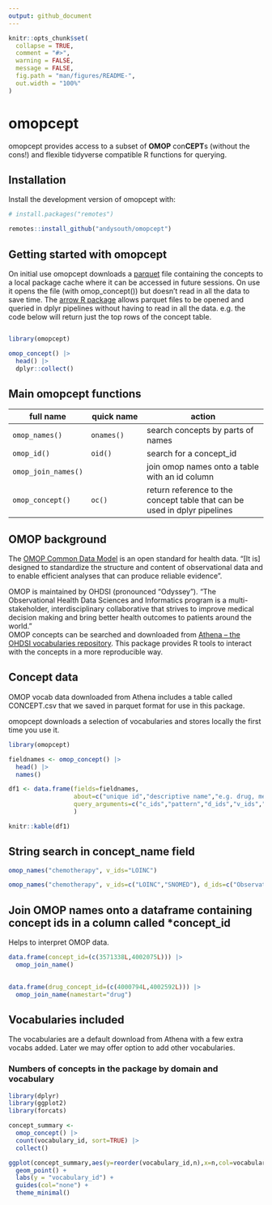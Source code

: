 ```yaml
---
output: github_document
---
```


<!-- README.md is generated from README.Rmd. Please edit that file -->
<!-- use devtools::build_readme() -->

```r
knitr::opts_chunk$set(
  collapse = TRUE,
  comment = "#>",
  warning = FALSE,
  message = FALSE,
  fig.path = "man/figures/README-",
  out.width = "100%"
)
```

# omopcept

<!-- badges: start -->
<!-- badges: end -->

omopcept provides access to a subset of **OMOP** con**CEPT**s (without the cons!) and flexible tidyverse compatible R functions for querying.    
  
## Installation

Install the development version of omopcept with:

``` r
# install.packages("remotes")

remotes::install_github("andysouth/omopcept")

```  
     
## Getting started with omopcept

On initial use omopcept downloads a [parquet](https://parquet.apache.org/) file containing the concepts to a local package cache where it can be accessed in future sessions. On use it opens the file (with omop_concept()) but doesn't read in all the data to save time. The [arrow R package](https://arrow.apache.org/docs/r/index.html) allows parquet files to be opened and queried in dplyr pipelines without having to read in all the data.  e.g. the code below will return just the top rows of the concept table.    

``` r

library(omopcept)

omop_concept() |> 
  head() |> 
  dplyr::collect()

```


## Main omopcept functions

| full name | quick name | action  |
| ------- | ------- | ---------------- |
| `omop_names()` | `onames()` | search concepts by parts of names |
| `omop_id()` | `oid()` | search for a concept_id |
| `omop_join_names()` | | join omop names onto a table with an id column |
| `omop_concept()` | `oc()` | return reference to the concept table that can be used in dplyr pipelines |


## OMOP background

The [OMOP Common Data Model](https://ohdsi.github.io/CommonDataModel/) is an open standard for health data. "[It is] designed to standardize the structure and content of observational data and to enable efficient analyses that can produce reliable evidence".    
    
OMOP is maintained by OHDSI (pronounced "Odyssey"). "The Observational Health Data Sciences and Informatics  program is a multi-stakeholder, interdisciplinary collaborative that strives to improve medical decision making and bring better health outcomes to patients around the world."    
OMOP concepts can be searched and downloaded from [Athena – the  OHDSI vocabularies repository](https://athena.ohdsi.org). This package provides R tools to interact with the concepts in a more reproducible way.   

## Concept data

OMOP vocab data downloaded from Athena includes a table called CONCEPT.csv that we saved in parquet format for use in this package.     
     
omopcept downloads a selection of vocabularies and stores locally the first time you use it.


```r

library(omopcept)

fieldnames <- omop_concept() |> 
  head() |> 
  names()

df1 <- data.frame(fields=fieldnames,
                  about=c("unique id","descriptive name","e.g. drug, measurement","e.g. LOINC, SNOMED","e.g. Clinical Observation, Organism","standard or not","source code","","",""),
                  query_arguments=c("c_ids","pattern","d_ids","v_ids","cc_ids","standard","","","","")
                  )

knitr::kable(df1)
```

## String search in concept_name field

```r

omop_names("chemotherapy", v_ids="LOINC")

omop_names("chemotherapy", v_ids=c("LOINC","SNOMED"), d_ids=c("Observation","Procedure"))

```

## Join OMOP names onto a dataframe containing concept ids in a column called *concept_id

Helps to interpret OMOP data.

```r


data.frame(concept_id=(c(3571338L,4002075L))) |> 
  omop_join_name()
 

data.frame(drug_concept_id=(c(4000794L,4002592L))) |> 
  omop_join_name(namestart="drug")


```


## Vocabularies included

The vocabularies are a default download from Athena with a few extra vocabs added. 
Later we may offer option to add other vocabularies.


### Numbers of concepts in the package by domain and vocabulary

```r
library(dplyr)
library(ggplot2)
library(forcats)

concept_summary <- 
  omop_concept() |>
  count(vocabulary_id, sort=TRUE) |> 
  collect()

ggplot(concept_summary,aes(y=reorder(vocabulary_id,n),x=n,col=vocabulary_id)) +
  geom_point() +
  labs(y = "vocabulary_id") +
  guides(col="none") +
  theme_minimal()


```

